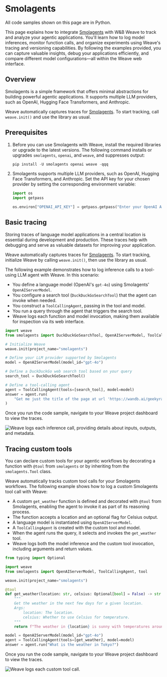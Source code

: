 # Smolagents

<Warning>
All code samples shown on this page are in Python.
</Warning>

This page explains how to integrate [Smolagents](https://huggingface.co/docs/smolagents/en/index) with W&B Weave to track and analyze your agentic applications. You'll learn how to log model inferences, monitor function calls, and organize experiments using Weave's tracing and versioning capabilities. By following the examples provided, you can capture valuable insights, debug your applications efficiently, and compare different model configurations—all within the Weave web interface.

## Overview

Smolagents is a simple framework that offers minimal abstractions for building powerful agentic applications. It supports multiple LLM providers, such as OpenAI, Hugging Face Transformers, and Anthropic.

Weave automatically captures traces for [Smolagents](https://huggingface.co/docs/smolagents/en/index). To start tracking, call `weave.init()` and use the library as usual.

## Prerequisites

1. Before you can use Smolagents with Weave, install the required libraries or upgrade to the latest versions. The following command installs or upgrades `smolagents`, `openai`, and `weave`, and suppresses output:

    ```python
    pip install -U smolagents openai weave -qqq
    ```

2. Smolagents supports multiple LLM providers, such as OpenAI, Hugging Face Transformers, and Anthropic. Set the API key for your chosen provider by setting the corresponding environment variable:

    ```python
    import os
    import getpass

    os.environ["OPENAI_API_KEY"] = getpass.getpass("Enter your OpenAI API key: ")
    ```

## Basic tracing

Storing traces of language model applications in a central location is essential during development and production. These traces help with debugging and serve as valuable datasets for improving your application.

Weave automatically captures traces for [Smolagents](https://huggingface.co/docs/smolagents/en/index). To start tracking, initialize Weave by calling `weave.init()`, then use the library as usual.

The following example demonstrates how to log inference calls to a tool-using LLM agent with Weave. In this scenario:

- You define a language model (OpenAI's `gpt-4o`) using Smolagents' `OpenAIServerModel`.
- You configure a search tool (`DuckDuckGoSearchTool`) that the agent can invoke when needed.
- You construct a `ToolCallingAgent`, passing in the tool and model.
- You run a query through the agent that triggers the search tool.
- Weave logs each function and model invocation, making them available for inspection via its web interface.

```python
import weave
from smolagents import DuckDuckGoSearchTool, OpenAIServerModel, ToolCallingAgent

# Initialize Weave
weave.init(project_name="smolagents")

# Define your LLM provider supported by Smolagents
model = OpenAIServerModel(model_id="gpt-4o")

# Define a DuckDuckGo web search tool based on your query
search_tool = DuckDuckGoSearchTool()

# Define a tool-calling agent
agent = ToolCallingAgent(tools=[search_tool], model=model)
answer = agent.run(
    "Get me just the title of the page at url 'https://wandb.ai/geekyrakshit/story-illustration/reports/Building-a-GenAI-assisted-automatic-story-illustrator--Vmlldzo5MTYxNTkw'?"
)
```

Once you run the code sample, navigate to your Weave project dashboard to view the traces.

![Weave logs each inference call, providing details about inputs, outputs, and metadata.](./imgs/smolagents-trace.png)

## Tracing custom tools

You can declare custom tools for your agentic workflows by decorating a function with `@tool` from `smolagents` or by inheriting from the `smolagents.Tool` class.

Weave automatically tracks custom tool calls for your Smolagents workflows. The following example shows how to log a custom Smolagents tool call with Weave:

- A custom `get_weather` function is defined and decorated with `@tool` from Smolagents, enabling the agent to invoke it as part of its reasoning process.
- The function accepts a location and an optional flag for Celsius output.
- A language model is instantiated using `OpenAIServerModel`.
- A `ToolCallingAgent` is created with the custom tool and model.
- When the agent runs the query, it selects and invokes the `get_weather` tool.
- Weave logs both the model inference and the custom tool invocation, including arguments and return values.

```python
from typing import Optional

import weave
from smolagents import OpenAIServerModel, ToolCallingAgent, tool

weave.init(project_name="smolagents")

@tool
def get_weather(location: str, celsius: Optional[bool] = False) -> str:
    """
    Get the weather in the next few days for a given location.
    Args:
        location: The location.
        celsius: Whether to use Celsius for temperature.
    """
    return f"The weather in {location} is sunny with temperatures around 7°C."

model = OpenAIServerModel(model_id="gpt-4o")
agent = ToolCallingAgent(tools=[get_weather], model=model)
answer = agent.run("What is the weather in Tokyo?")
```

Once you run the code sample, navigate to your Weave project dashboard to view the traces.

![Weave logs each custom tool call.](./imgs/smolagents-custom-tool.png)

